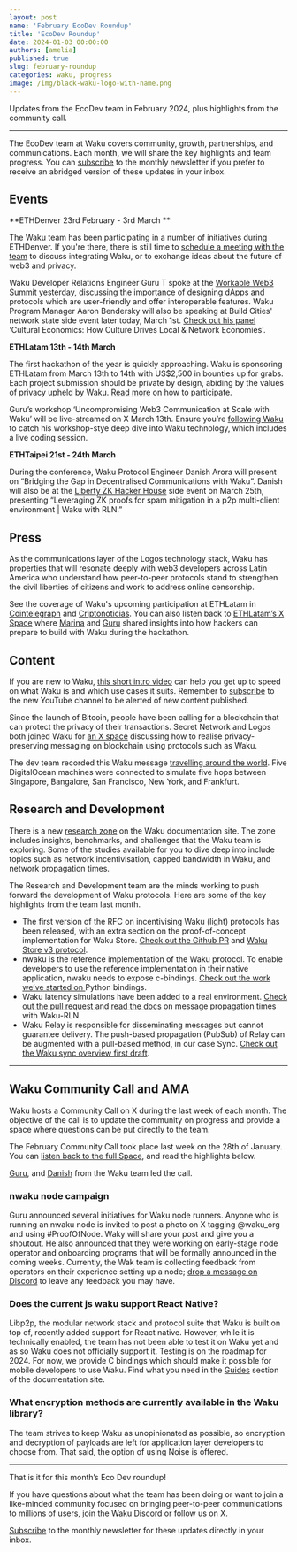 ```yaml
---
layout: post
name: 'February EcoDev Roundup'
title: 'EcoDev Roundup'
date: 2024-01-03 00:00:00
authors: [amelia]
published: true
slug: february-roundup
categories: waku, progress
image: /img/black-waku-logo-with-name.png
---
```


Updates from the EcoDev team in February 2024, plus highlights from the community call.

<!--truncate-->

---

The EcoDev team at Waku covers community, growth, partnerships, and communications. Each month, we will share the key highlights and team progress. You can [subscribe](https://waku.org/subscribe/) to the monthly newsletter if you prefer to receive an abridged version of these updates in your inbox.


## Events 

**ETHDenver 23rd February - 3rd March **

The Waku team has been participating in a number of initiatives during ETHDenver. If you're there, there is still time to [schedule a meeting with the team](https://waku.org/events/eth-denver/) to discuss integrating Waku, or to exchange ideas about the future of web3 and privacy. 

Waku Developer Relations Engineer Guru T spoke at the [Workable Web3 Summit](https://lu.ma/workable) yesterday, discussing the importance of designing dApps and protocols which are user-friendly and offer interoperable features. Waku Program Manager Aaron Bendersky will also be speaking at Build Cities' network state side event later today, March 1st. [Check out his panel](https://twitter.com/Waku_org/status/1761007265262325835) ‘Cultural Economics: How Culture Drives Local & Network Economies'.

**ETHLatam 13th - 14th March**

The first hackathon of the year is quickly approaching. Waku is sponsoring ETHLatam from March 13th to 14th with US$2,500 in bounties up for grabs. Each project submission should be private by design, abiding by the values of privacy upheld by Waku. [Read more](https://twitter.com/Waku_org/status/1757425618575376574) on how to participate. 

Guru’s workshop ‘Uncompromising Web3 Communication at Scale with Waku’ will be live-streamed on X March 13th. Ensure you’re [following Waku](https://twitter.com/Waku_org) to catch his workshop-stye deep dive into Waku technology, which includes a live coding session.

**ETHTaipei 21st - 24th March**

During the conference, Waku Protocol Engineer Danish Arora will present on “Bridging the Gap in Decentralised Communications with Waku”. Danish will also be at the [Liberty ZK Hacker House](https://twitter.com/LibertyHouse_1) side event on March 25th, presenting “Leveraging ZK proofs for spam mitigation in a p2p multi-client environment | Waku with RLN.”


## Press 

As the communications layer of the Logos technology stack, Waku has properties that will resonate deeply with web3 developers across Latin America who understand how peer-to-peer protocols stand to strengthen the civil liberties of citizens and work to address online censorship. 

See the coverage of Waku's upcoming participation at ETHLatam in [Cointelegraph](https://es.cointelegraph.com/press-releases/waku-advances-in-the-protection-of-communications-privacy-in-latin-america-at-ethlatam) and [Criptonoticias](https://www.criptonoticias.com/comunidad/empresa-recompensa-hackers-ethlatam-2-500-dolares/). You can also listen back to [ETHLatam’s X Space](https://twitter.com/i/spaces/1dRKZEqZXwXxB?s=20) where [Marina](https://twitter.com/Crypto_marina) and [Guru](https://twitter.com/hackyguru) shared insights into how hackers can prepare to build with Waku during the hackathon. 


## Content

If you are new to Waku, [ this short intro video](https://www.youtube.com/watch?v=SK5TF3l3XM4) can help you get up to speed on what Waku is and which use cases it suits. Remember to [subscribe](https://www.youtube.com/@waku-org) to the new YouTube channel to be alerted of new content published. 

Since the launch of Bitcoin, people have been calling for a blockchain that can protect the privacy of their transactions. Secret Network and Logos both joined Waku for [an X space](https://twitter.com/i/spaces/1dRKZEVewaNxB?s=20) discussing how to realise privacy-preserving messaging on blockchain using protocols such as Waku. 

The dev team recorded this Waku message [travelling around the world](https://twitter.com/Waku_org/status/1755972110684705142). Five DigitalOcean machines were connected to simulate five hops between Singapore, Bangalore, San Francisco, New York, and Frankfurt.


## Research and Development

There is a new [research zone](https://docs.waku.org/research/) on the Waku documentation site. The zone includes insights, benchmarks, and challenges that the Waku team is exploring. Some of the studies available for you to dive deep into include topics such as network incentivisation, capped bandwidth in Waku, and network propagation times. 

The Research and Development team are the minds working to push forward the development of Waku protocols. Here are some of the key highlights from the team last month. 



* The first version of the RFC on incentivising Waku (light) protocols has been released, with an extra section on the proof-of-concept implementation for Waku Store. [Check out the Github PR](https://github.com/vacp2p/rfc/pull/642) and [Waku Store v3 protocol](https://github.com/waku-org/research/issues/81).
* nwaku is the reference implementation of the Waku protocol. To enable developers to use the reference implementation in their native application, nwaku needs to expose c-bindings. [Check out the work we’ve started on ](https://github.com/waku-org/nwaku/issues/1332)Python bindings. 
* Waku latency simulations have been added to a real environment. [Check out the pull request ](https://github.com/waku-org/research/pull/85)and [read the docs](https://docs.waku.org/research/research-and-studies/message-propagation/) on message propagation times with Waku-RLN.
* Waku Relay is responsible for disseminating messages but cannot guarantee delivery. The push-based propagation (PubSub) of Relay can be augmented with a pull-based method, in our case Sync. [Check out the Waku sync overview first draft](https://github.com/waku-org/research/issues/80).


---


## **Waku Community Call and AMA**

Waku hosts a Community Call on X during the last week of each month. The objective of the call is to update the community on progress and provide a space where questions can be put directly to the team.

The February Community Call took place last week on the 28th of January. You can [listen back to the full Space](https://twitter.com/i/spaces/1lDxLPQrqgoxm/peek), and read the highlights below.

[Guru](https://twitter.com/hackyguru), and [Danish](https://twitter.com/danisharora099) from the Waku team led the call.


### nwaku node campaign

Guru announced several initiatives for Waku node runners. Anyone who is running an nwaku node is invited to post a photo on X tagging @waku_org and using #ProofOfNode. Waky will share your post and give you a shoutout. He also announced that they were working on early-stage node operator and onboarding programs that will be formally announced in the coming weeks. Currently, the Wak team is collecting feedback from operators on their experience setting up a node; [drop a message on Discord](https://discord.com/invite/gMPAzmcDER) to leave any feedback you may have. 


### Does the current js waku support React Native?

Libp2p, the modular network stack and protocol suite that Waku is built on top of, recently added support for React native. However, while it is technically enabled, the team has not been able to test it on Waku yet and as so Waku does not officially support it. Testing is on the roadmap for 2024. For now, we provide C bindings which should make it possible for mobile developers to use Waku. Find what you need in the [Guides](https://docs.waku.org/) section of the documentation site. 


### What encryption methods are currently available in the Waku library? 

The team strives to keep Waku as unopinionated as possible, so encryption and decryption of payloads are left for application layer developers to choose from. That said, the option of using Noise is offered.


---

That is it for this month’s Eco Dev roundup!

If you have questions about what the team has been doing or want to join a like-minded community focused on bringing peer-to-peer communications to millions of users, join the Waku [Discord](https://discord.com/invite/gMPAzmcDER) or follow us on [X](https://twitter.com/Waku_org).

[Subscribe](https://waku.org/subscribe/) to the monthly newsletter for these updates directly in your inbox.

